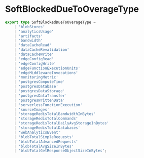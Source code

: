 # SoftBlockedDueToOverageType

```typescript
export type SoftBlockedDueToOverageType =
    | 'blobStores'
    | 'analyticsUsage'
    | 'artifacts'
    | 'bandwidth'
    | 'dataCacheRead'
    | 'dataCacheRevalidation'
    | 'dataCacheWrite'
    | 'edgeConfigRead'
    | 'edgeConfigWrite'
    | 'edgeFunctionExecutionUnits'
    | 'edgeMiddlewareInvocations'
    | 'monitoringMetric'
    | 'postgresComputeTime'
    | 'postgresDatabase'
    | 'postgresDataStorage'
    | 'postgresDataTransfer'
    | 'postgresWrittenData'
    | 'serverlessFunctionExecution'
    | 'sourceImages'
    | 'storageRedisTotalBandwidthInBytes'
    | 'storageRedisTotalCommands'
    | 'storageRedisTotalDailyAvgStorageInBytes'
    | 'storageRedisTotalDatabases'
    | 'webAnalyticsEvent'
    | 'blobTotalSimpleRequests'
    | 'blobTotalAdvancedRequests'
    | 'blobTotalAvgSizeInBytes'
    | 'blobTotalGetResponseObjectSizeInBytes';
```
